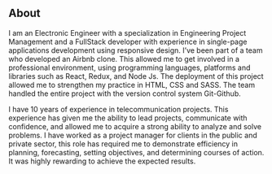 ## About

I am an Electronic Engineer with a specialization in Engineering Project Management and a FullStack developer with experience in single-page applications development using responsive design.
I’ve been part of a team who developed an Airbnb clone. This allowed me to get involved in a professional environment, using programming languages, platforms and libraries such as React, Redux, and Node Js. The deployment of this project allowed me to strengthen my practice in HTML, CSS and SASS. The team handled the entire project with the version control system Git-Github. 

I have 10 years of experience in telecommunication projects. This experience has given me the ability to lead projects, communicate with confidence, and allowed me to acquire a strong ability to analyze and solve problems. I have worked as a project manager for clients in the public and private sector, this role has required me to demonstrate efficiency in planning, forecasting, setting objectives, and determining courses of action. It was highly rewarding to achieve the expected results.